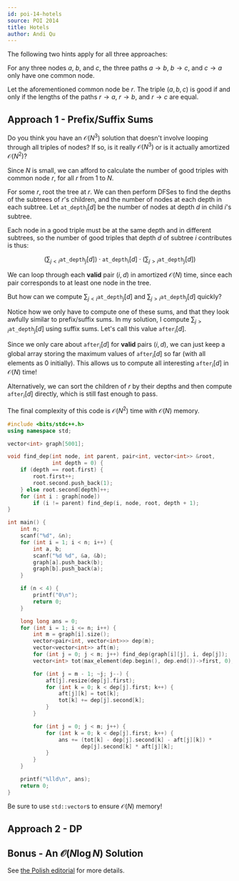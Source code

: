 ```yaml
---
id: poi-14-hotels
source: POI 2014
title: Hotels
author: Andi Qu
---
```


The following two hints apply for all three approaches:

<Spoiler title="Hint 1">

For any three nodes $a$, $b$, and $c$, the three paths $a \rightarrow b$,
$b \rightarrow c$, and $c \rightarrow a$ only have one common node.

</Spoiler>

<Spoiler title="Hint 2">

Let the aforementioned common node be $r$. The triple $(a, b, c)$ is good if and
only if the lengths of the paths $r \rightarrow a$, $r \rightarrow b$, and
$r \rightarrow c$ are equal.

</Spoiler>

## Approach 1 - Prefix/Suffix Sums

<Spoiler title="Hint 3">

Do you think you have an $\mathcal{O}(N^3)$ solution that doesn't involve
looping through all triples of nodes? If so, is it really $\mathcal{O}(N^3)$ or
is it actually amortized $\mathcal{O}(N^2)$?

</Spoiler>

<Spoiler title="Solution">

Since $N$ is small, we can afford to calculate the number of good triples with
common node $r$, for all $r$ from 1 to $N$.

For some $r$, root the tree at $r$. We can then perform DFSes to find the depths
of the subtrees of $r$'s children, and the number of nodes at each depth in each
subtree. Let $\texttt{at\_depth}_i[d]$ be the number of nodes at depth $d$ in
child $i$'s subtree.

Each node in a good triple must be at the same depth and in different subtrees,
so the number of good triples that depth $d$ of subtree $i$ contributes is thus:

$$
\left(\sum_{j < i}\texttt{at\_depth}_j[d]\right) \cdot \texttt{at\_depth}_i[d] \cdot \left(\sum_{j > i}\texttt{at\_depth}_j[d]\right)
$$

We can loop through each **valid** pair $(i, d)$ in amortized $\mathcal{O}(N)$
time, since each pair corresponds to at least one node in the tree.

But how can we compute $\sum_{j < i}\texttt{at\_depth}_j[d]$ and
$\sum_{j > i}\texttt{at\_depth}_j[d]$ quickly?

Notice how we only have to compute one of these sums, and that they look awfully
similar to prefix/suffix sums. In my solution, I compute
$\sum_{j > i}\texttt{at\_depth}_j[d]$ using suffix sums. Let's call this value
$\texttt{after}_i[d]$.

Since we only care about $\texttt{after}_i[d]$ for **valid** pairs $(i, d)$, we
can just keep a global array storing the maximum values of $\texttt{after}_i[d]$
so far (with all elements as 0 initially). This allows us to compute all
interesting $\texttt{after}_i[d]$ in $\mathcal{O}(N)$ time!

Alternatively, we can sort the children of $r$ by their depths and then compute
$\texttt{after}_i[d]$ directly, which is still fast enough to pass.

The final complexity of this code is $\mathcal{O}(N^2)$ time with
$\mathcal{O}(N)$ memory.

```cpp
#include <bits/stdc++.h>
using namespace std;

vector<int> graph[5001];

void find_dep(int node, int parent, pair<int, vector<int>> &root,
              int depth = 0) {
	if (depth == root.first) {
		root.first++;
		root.second.push_back(1);
	} else root.second[depth]++;
	for (int i : graph[node])
		if (i != parent) find_dep(i, node, root, depth + 1);
}

int main() {
	int n;
	scanf("%d", &n);
	for (int i = 1; i < n; i++) {
		int a, b;
		scanf("%d %d", &a, &b);
		graph[a].push_back(b);
		graph[b].push_back(a);
	}

	if (n < 4) {
		printf("0\n");
		return 0;
	}

	long long ans = 0;
	for (int i = 1; i <= n; i++) {
		int m = graph[i].size();
		vector<pair<int, vector<int>>> dep(m);
		vector<vector<int>> aft(m);
		for (int j = 0; j < m; j++) find_dep(graph[i][j], i, dep[j]);
		vector<int> tot(max_element(dep.begin(), dep.end())->first, 0);

		for (int j = m - 1; ~j; j--) {
			aft[j].resize(dep[j].first);
			for (int k = 0; k < dep[j].first; k++) {
				aft[j][k] = tot[k];
				tot[k] += dep[j].second[k];
			}
		}

		for (int j = 0; j < m; j++) {
			for (int k = 0; k < dep[j].first; k++) {
				ans += (tot[k] - dep[j].second[k] - aft[j][k]) *
				       dep[j].second[k] * aft[j][k];
			}
		}
	}

	printf("%lld\n", ans);
	return 0;
}
```

Be sure to use `std::vector`s to ensure $\mathcal{O}(N)$ memory!

</Spoiler>

## Approach 2 - DP

<IncompleteSection></IncompleteSection>

## Bonus - An $\mathcal{O}(N \log N)$ Solution

<IncompleteSection></IncompleteSection>

See
[the Polish editorial](https://github.com/mostafa-saad/MyCompetitiveProgramming/blob/master/Olympiad/POI/official/2014/editorial/hot.pdf)
for more details.

